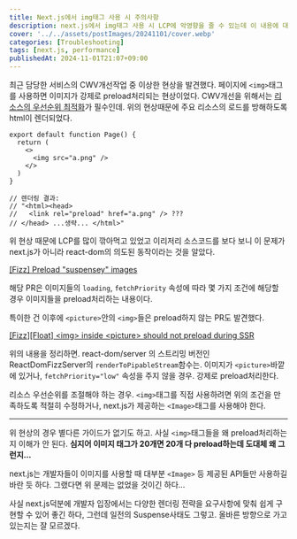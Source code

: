 ```yaml
---
title: Next.js에서 img태그 사용 시 주의사항
description: next.js에서 img태그 사용 시 LCP에 악영향을 줄 수 있는데 이 내용에 대해 설명합니다
cover: '../../assets/postImages/20241101/cover.webp'
categories: [Troubleshooting]
tags: [next.js, performance]
publishedAt: 2024-11-01T21:07+09:00
---
```


최근 담당한 서비스의 CWV개선작업 중 이상한 현상을 발견했다. 페이지에 `<img>`태그를 사용하면 이미지가 강제로 preload처리되는 현상이었다. CWV개선을 위해서는 [리소스의 우선순위 최적화](https://patterns-dev-kr.github.io/performance-patterns/loading-sequence/)가 필수인데. 위의 현상때문에 주요 리소스의 로드를 방해하도록 html이 렌더되었다.

```tsx {9}
export default function Page() {
  return (
    <>
      <img src="a.png" />
    </>
  )
}

// 렌더링 결과:
// "<html><head>
//   <link rel="preload" href="a.png" /> ???
// </head> ...생략... </html>"
```

위 현상 때문에 LCP를 많이 깎아먹고 있었고 이리저리 소스코드를 보다 보니 이 문제가 next.js가 아니라 react-dom의 의도된 동작이라는 것을 알았다.

[\[Fizz\] Preload "suspensey" images](https://github.com/facebook/react/pull/27191)

해당 PR은 이미지들의 `loading`, `fetchPriority` 속성에 따라 몇 가지 조건에 해당할 경우 이미지들을 preload처리하는 내용이다.

특이한 건 이후에 `<picture>`안의 `<img>`들은 preload하지 않는 PR도 발견했다.

[\[Fizz\]\[Float\] \<img\> inside \<picture\> should not preload during SSR](https://github.com/facebook/react/pull/27346)

위의 내용을 정리하면. react-dom/server 의 스트리밍 버전인 ReactDomFizzServer의 `renderToPipableStream`함수는. 이미지가 `<picture>`바깥에 있거나, `fetchPriority="low"` 속성을 주지 않을 경우. 강제로 preload처리한다.

리소스 우선순위를 조절해야 하는 경우. `<img>`태그를 직접 사용하려면 위의 조건을 만족하도록 적절히 수정하거나, next.js가 제공하는 `<Image>`태그를 사용해야 한다.

---

위 현상의 경우 별다른 가이드가 없기도 하고. 사실 `<img>`태그들을 왜 preload처리하는지 이해가 안 된다. **심지어 이미지 태그가 20개면 20개 다 preload하는데 도대체 왜 그런지...**

next.js는 개발자들이 이미지를 사용할 때 대부분 `<Image>` 등 제공된 API들만 사용하길 바란 듯 하다. 그랬다면 위 문제는 없었을 것이긴 하다...

사실 next.js덕분에 개발자 입장에서는 다양한 렌더링 전략을 요구사항에 맞춰 쉽게 구현할 수 있어 좋긴 하다, 그런데 일전의 Suspense사태도 그렇고. 올바른 방향으로 가고 있는지는 잘 모르겠다.

